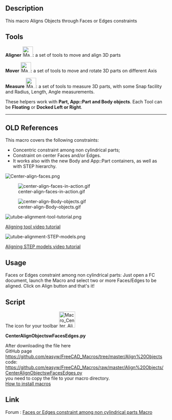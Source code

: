 <languages/>
<translate>

<!--T:16-->
{{VeryImportantMessage|These tools are now included in the [[Manipulator Workbench|Manipulator Workbench]]. Install this workbench for the latest updates on these tools.}}

<!--T:1-->
{{Macro
|Name=Center Faces of Parts
|Icon=Macro_Center_Align_Objects_with_Faces_or_Edges.svg
|Description=This macro Aligns Objects through Faces or Edges constraints. These tools are now included in the [https://github.com/easyw/Manipulator Manipulator Workbench]. Install this workbench for the latest updates on these tools.
|Author=easyw-fc
|Version=1.5.3
|Date=2017-10-01
|FCVersion=All
|Download=[https://wiki.freecad.org/images/e/ee/Macro_Center_Align_Objects_with_Faces_or_Edges.svg ToolBar Icon]<br/>[https://wiki.freecad.org/images/3/3d/Manipulator_Mover.svg Mover-icon]<br/>[https://wiki.freecad.org/images/1/10/Manipulator_Caliper.svg Caliper-icon]
}}

==Description== <!--T:17-->

<!--T:2-->
This macro Aligns Objects through Faces or Edges constraints

</translate>
{{Codeextralink|https://raw.githubusercontent.com/easyw/FreeCAD_Macros/master/Align%20Objects/CenterAlignObjectswFacesEdges.py}}
<translate>

== Tools == <!--T:8-->

<!--T:9-->
'''Aligner''' [[File:Macro_Center_Align_Objects_with_Faces_or_Edges.svg|32px]]: a set of tools to move and align 3D parts

<!--T:10-->
'''Mover'''  [[File:Manipulator_Mover.svg|32px]]:  a set of tools to move and rotate 3D parts on different Axis

<!--T:11-->
'''Measure''' [[File:Manipulator_Caliper.svg|32px]]: a set of tools to measure 3D parts, with some Snap facility and Radius, Length, Angle measurements. 

<!--T:12-->
These helpers work with '''Part, App::Part and Body objects'''.
Each Tool can be '''Floating''' or '''Docked Left or Right'''.

</translate>
----
<translate>

== OLD References == <!--T:14-->

<!--T:15-->
This macro covers the following constraints:
* Concentric constraint among non cylindrical parts;
* Constraint on center Faces and/or Edges.
* It works also with the new Body and App::Part containers, as well as with STEP hierarchy.

</translate>
[[File:Center-align-faces.png ]]

[[File:center-align-faces-in-action.gif]]

[[File:center-align-Body-objects.gif]]

[[File:utube-alignment-tool-tutorial.png]]
<translate>

<!--T:18-->
[https://youtu.be/qzixT157jJU Aligning tool video tutorial]

</translate>
[[File:utube-alignment-STEP-models.png]]
<translate>

<!--T:19-->
[https://youtu.be/aQcPqhlgHBU Aligning STEP models video tutorial]

==Usage== <!--T:20-->

<!--T:3-->
Faces or Edges constraint among non cylindrical parts: Just open a FC document, launch the Macro and select two or more Faces/Edges to be aligned. Click on Align button and that's it! 

==Script== <!--T:21-->

<!--T:4-->
The icon for your toolbar [[File:Macro_Center_Align_Objects_with_Faces_or_Edges.png|50px|link=https://wiki.freecad.org/File:Macro_Center_Align_Objects_with_Faces_or_Edges.svg]]

</translate>
'''CenterAlignObjectswFacesEdges.py'''
<translate>

<!--T:6-->
After downloading the file here<br />
GitHub page
<br />
https://github.com/easyw/FreeCAD_Macros/tree/master/Align%20Objects
<br />
code:
<br />
https://github.com/easyw/FreeCAD_Macros/raw/master/Align%20Objects/CenterAlignObjectswFacesEdges.py
<br />
you need to copy the file to your macro directory.
<br />
[[How to install macros|How to install macros]]

==Link== <!--T:22-->

<!--T:7-->
Forum :  [https://forum.freecad.org/viewtopic.php?f=22&t=18655 Faces or Edges constraint among non cylindrical parts Macro]


</translate>